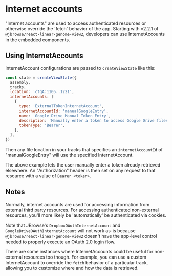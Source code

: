 
<Meta title="Using InternetAccounts" />

# Internet accounts

"Internet accounts" are used to access authenticated resources or otherwise
override the 'fetch' behavior of the app. Starting with v2.2.1 of
`@jbrowse/react-linear-genome-view2`, developers can use InternetAccounts in the
embedded components.

## Using InternetAccounts

InternetAccount configurations are passed to `createViewState` like this:

```js
const state = createViewState({
  assembly,
  tracks,
  location: 'ctgA:1105..1221',
  internetAccounts: [
    {
      type: 'ExternalTokenInternetAccount',
      internetAccountId: 'manualGoogleEntry',
      name: 'Google Drive Manual Token Entry',
      description: 'Manually enter a token to access Google Drive files',
      tokenType: 'Bearer',
    },
  ],
})
```

Then any file location in your tracks that specifies an `internetAccountId` of
"manualGoogleEntry" will use the specified InternetAccount.

<Story of={WithInternetAccounts} />

The above example lets the user manually enter a token already retrieved
elsewhere. An "Authorization" header is then set on any request to that resource
with a value of `Bearer <token>`.

## Notes

Normally, internet accounts are used for accessing information from external
third party resources. For accessing authenticated non-external resources,
you'll more likely be 'automatically' be authenticated via cookies.

Note that JBrowse's `DropboxOAuthInternetAccount` and
`GoogleDriveOAuthInternetAccount` will not work as-is because
`@jbrowse/react-linear-genome-view2` doesn't have the app-level control needed
to properly execute an OAuth 2.0 login flow.

There are some instances where InternetAccounts could be useful for non-external
resources too though. For example, you can use a custom InternetAccount to
override the `fetch` behavior of a particular track, allowing you to customize
where and how the data is retrieved.
